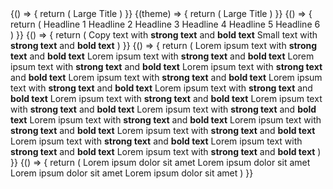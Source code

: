 
<ExampleVrt>
  {() => {
    return (
      <React.Fragment>
        <p-headline type="large-title" level="1">
          Large Title
        </p-headline>
      </React.Fragment>
    )
  }}
</ExampleVrt>

<ExampleVrt theme="dark">
  {(theme) => {
    return (
      <React.Fragment>
        <p-headline type="large-title" level="1" theme={theme}>
          Large Title
        </p-headline>
      </React.Fragment>
    )
  }}
</ExampleVrt>

<ExampleVrt>
  {() => {
    return (
      <React.Fragment>
        <p-headline type="headline-1" level="1">
          Headline 1
        </p-headline>
        <p-headline type="headline-2" level="2">
          Headline 2
        </p-headline>
        <p-headline type="headline-3" level="3">
          Headline 3
        </p-headline>
        <p-headline type="headline-4" level="4">
          Headline 4
        </p-headline>
        <p-headline type="headline-5" level="5">
          Headline 5
        </p-headline>
        <p-headline type="headline-6" level="6">
          Headline 6
        </p-headline>
      </React.Fragment>
    )
  }}
</ExampleVrt>

<ExampleVrt>
  {() => {
    return (
      <React.Fragment>
        <p-text type="copy">
          Copy text with <strong>strong text</strong> and <b>bold text</b>
        </p-text>
        <p-text type="small">
          Small text with <strong>strong text</strong> and <b>bold text</b>
        </p-text>
      </React.Fragment>
    )
  }}
</ExampleVrt>

<ExampleVrt>
  {() => {
    return (
      <React.Fragment>
        <p-text type="12">
          Lorem ipsum text with <strong>strong text</strong> and <b>bold text</b>
        </p-text>
        <p-text type="16">
          Lorem ipsum text with <strong>strong text</strong> and <b>bold text</b>
        </p-text>
        <p-text type="20">
          Lorem ipsum text with <strong>strong text</strong> and <b>bold text</b>
        </p-text>
        <p-text type="24">
          Lorem ipsum text with <strong>strong text</strong> and <b>bold text</b>
        </p-text>
        <p-text type="28">
          Lorem ipsum text with <strong>strong text</strong> and <b>bold text</b>
        </p-text>
        <p-text type="30">
          Lorem ipsum text with <strong>strong text</strong> and <b>bold text</b>
        </p-text>
        <p-text type="32">
          Lorem ipsum text with <strong>strong text</strong> and <b>bold text</b>
        </p-text>
        <p-text type="36">
          Lorem ipsum text with <strong>strong text</strong> and <b>bold text</b>
        </p-text>
        <p-text type="42">
          Lorem ipsum text with <strong>strong text</strong> and <b>bold text</b>
        </p-text>
        <p-text type="44">
          Lorem ipsum text with <strong>strong text</strong> and <b>bold text</b>
        </p-text>
        <p-text type="48">
          Lorem ipsum text with <strong>strong text</strong> and <b>bold text</b>
        </p-text>
        <p-text type="52">
          Lorem ipsum text with <strong>strong text</strong> and <b>bold text</b>
        </p-text>
        <p-text type="60">
          Lorem ipsum text with <strong>strong text</strong> and <b>bold text</b>
        </p-text>
        <p-text type="62">
          Lorem ipsum text with <strong>strong text</strong> and <b>bold text</b>
        </p-text>
        <p-text type="72">
          Lorem ipsum text with <strong>strong text</strong> and <b>bold text</b>
        </p-text>
        <p-text type="84">
          Lorem ipsum text with <strong>strong text</strong> and <b>bold text</b>
        </p-text>
      </React.Fragment>
    )
  }}
</ExampleVrt>

<ExampleVrt>
  {() => {
    return (
      <React.Fragment>
        <p-text type="60-thin">
          Lorem ipsum dolor sit amet
        </p-text>
        <p-text type="62-thin">
          Lorem ipsum dolor sit amet
        </p-text>
        <p-text type="72-thin">
          Lorem ipsum dolor sit amet
        </p-text>
        <p-text type="84-thin">
          Lorem ipsum dolor sit amet
        </p-text>
      </React.Fragment>
    )
  }}
</ExampleVrt>
